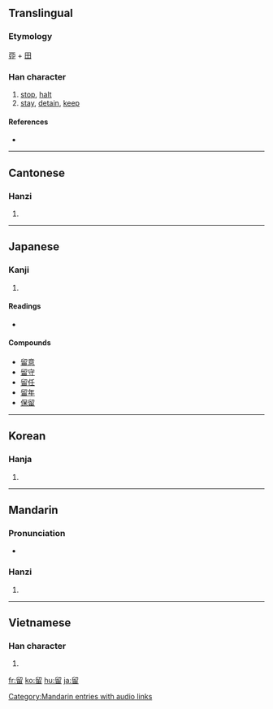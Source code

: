 {{see|畄}}
==Translingual==

===Etymology===
[[丣]] + [[田]]

===Han character===
{{Han char|rn=102|rad=田|as=05|sn=10|four=7760<sub>2</sub>|canj=竹竹田 (HHW)}}

# [[stop]], [[halt]]
# [[stay]], [[detain]], [[keep]]

====References====
* {{Han ref|kx=0761.050|dkj=21808|dj=1171.010|hdz=42537.040|uh=7559|ud=30041|bh=AF64|bd=44900}}

----

==Cantonese==

===Hanzi===
{{yue-hanzi|jyut=|y=lau4}}

# {{defn|Cantonese|sort=田05}}

----

==Japanese==

===Kanji===
{{ja-kanji|grade=5|rs=田05}}

# {{defn|Japanese}}

====Readings====
* {{ja-readings|on=[[りゅう]] (ryū), [[る]] (ru)|kun=[[とめる]] (tomeru), [[とどまる]] (todomaru), [[とまる]] (tomaru)}}

====Compounds====
* [[留意]]
* [[留守]]
* [[留任]]
* [[留年]]
* [[保留]]

----

==Korean==

===Hanja===
{{ko-hanja|hangeul=류>유|eumhun=|rv=ryu>yu|mr=ryu>yu|y=lyu>yu}}

# {{defn|Korean|sort=田05}}

----

==Mandarin==

===Pronunciation===
*{{audio|zh-liú.ogg|audio}}

===Hanzi===
{{cmn-hanzi|pin=[[liú]] ([[liu2]])|wg=liu<sup>2</sup>}}

# {{defn|Mandarin|sort=田05}}

[[Category:Mandarin entries with audio links]]

----

==Vietnamese==

===Han character===
{{vi-hantu|[[lưu]]|rs=田05}}

# {{defn|Vietnamese|sort=田05}}

[[fr:留]]
[[ko:留]]
[[hu:留]]
[[ja:留]]